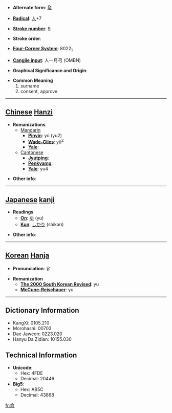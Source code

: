 * '''Alternate form''': [[兪]]

* '''[[Wiktionary:Chinese radical index| Radical]]''': [[Wiktionary:Chinese radical index 人|人]]+7

* '''[[Wiktionary:Chinese total strokes index|Stroke number]]''': [[Wiktionary:Chinese total strokes index 9|9]]

* '''Stroke order''': 

* '''[[Wiktionary:Chinese four corner index|Four-Corner System]]''': 8022<sub>1</sub>

* '''[[Wiktionary:Chinese Cangjie index|Cangjie input]]''': 人一月弓 (OMBN)

* '''Graphical Significance and Origin''': 

* '''Common Meaning'''
*#surname
*# consent, approve


----

== [[Chinese]] [[Hanzi]] ==

* '''Romanizations'''
** [[Mandarin]]
*** '''[[Pinyin]]''': yú (yu2)
*** '''[[Wade-Giles]]''': yü<sup>2</sup>
*** '''[[Yale]]''': 
**[[Cantonese]]
***'''[[Jyutping]]''':
***'''[[Penkyamp]]''': 
***'''[[Yale]]''': yu4

* '''Other info''': 

----

== [[Japanese]] [[kanji]] ==

* '''Readings'''
** '''[[On]]''': [[ゆ]] (yu)
** '''[[Kun]]''': [[しかり]] (shikari)

* '''Other info''':  

----

== [[Korean]] [[Hanja]] ==

* '''Pronunciation''': 유

* '''Romanization'''
** '''[[The 2000 South Korean Revised Romanization|The 2000 South Korean Revised]]''': yu
** '''[[McCune-Reischauer]]''': yu

----

== Dictionary Information ==

* KangXi: 0105.210
* Morohashi: 00703
* Dae Jaweon: 0223.020
* Hanyu Da Zidian: 10155.030

== Technical Information ==

* '''Unicode''':
** Hex: 4FDE
** Decimal: 20446
* '''Big5''':
** Hex: AB5C
** Decimal: 43868

[[fr:俞]]